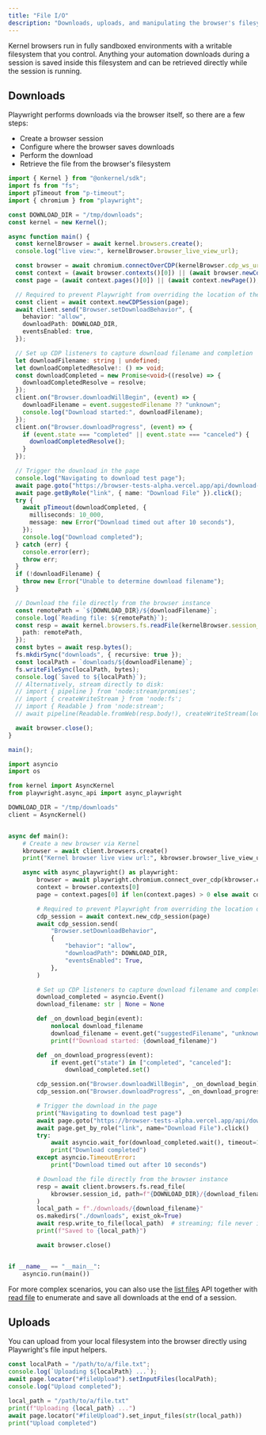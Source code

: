 ```yaml
---
title: "File I/O"
description: "Downloads, uploads, and manipulating the browser's filesystem"
---
```


Kernel browsers run in fully sandboxed environments with a writable filesystem that you control. Anything your automation downloads during a session is saved inside this filesystem and can be retrieved directly while the session is running.

## Downloads

Playwright performs downloads via the browser itself, so there are a few steps:

- Create a browser session
- Configure where the browser saves downloads
- Perform the download
- Retrieve the file from the browser's filesystem

<CodeGroup>

```typescript Typescript/Javascript
import { Kernel } from "@onkernel/sdk";
import fs from "fs";
import pTimeout from "p-timeout";
import { chromium } from "playwright";

const DOWNLOAD_DIR = "/tmp/downloads";
const kernel = new Kernel();

async function main() {
  const kernelBrowser = await kernel.browsers.create();
  console.log("live view:", kernelBrowser.browser_live_view_url);

  const browser = await chromium.connectOverCDP(kernelBrowser.cdp_ws_url);
  const context = (await browser.contexts()[0]) || (await browser.newContext());
  const page = (await context.pages()[0]) || (await context.newPage());

  // Required to prevent Playwright from overriding the location of the downloaded file
  const client = await context.newCDPSession(page);
  await client.send("Browser.setDownloadBehavior", {
    behavior: "allow",
    downloadPath: DOWNLOAD_DIR,
    eventsEnabled: true,
  });

  // Set up CDP listeners to capture download filename and completion
  let downloadFilename: string | undefined;
  let downloadCompletedResolve!: () => void;
  const downloadCompleted = new Promise<void>((resolve) => {
    downloadCompletedResolve = resolve;
  });
  client.on("Browser.downloadWillBegin", (event) => {
    downloadFilename = event.suggestedFilename ?? "unknown";
    console.log("Download started:", downloadFilename);
  });
  client.on("Browser.downloadProgress", (event) => {
    if (event.state === "completed" || event.state === "canceled") {
      downloadCompletedResolve();
    }
  });

  // Trigger the download in the page
  console.log("Navigating to download test page");
  await page.goto("https://browser-tests-alpha.vercel.app/api/download-test");
  await page.getByRole("link", { name: "Download File" }).click();
  try {
    await pTimeout(downloadCompleted, {
      milliseconds: 10_000,
      message: new Error("Download timed out after 10 seconds"),
    });
    console.log("Download completed");
  } catch (err) {
    console.error(err);
    throw err;
  }
  if (!downloadFilename) {
    throw new Error("Unable to determine download filename");
  }

  // Download the file directly from the browser instance
  const remotePath = `${DOWNLOAD_DIR}/${downloadFilename}`;
  console.log(`Reading file: ${remotePath}`);
  const resp = await kernel.browsers.fs.readFile(kernelBrowser.session_id, {
    path: remotePath,
  });
  const bytes = await resp.bytes();
  fs.mkdirSync("downloads", { recursive: true });
  const localPath = `downloads/${downloadFilename}`;
  fs.writeFileSync(localPath, bytes);
  console.log(`Saved to ${localPath}`);
  // Alternatively, stream directly to disk:
  // import { pipeline } from 'node:stream/promises';
  // import { createWriteStream } from 'node:fs';
  // import { Readable } from 'node:stream';
  // await pipeline(Readable.fromWeb(resp.body!), createWriteStream(localPath));

  await browser.close();
}

main();
```

```python Python
import asyncio
import os

from kernel import AsyncKernel
from playwright.async_api import async_playwright

DOWNLOAD_DIR = "/tmp/downloads"
client = AsyncKernel()


async def main():
    # Create a new browser via Kernel
    kbrowser = await client.browsers.create()
    print("Kernel browser live view url:", kbrowser.browser_live_view_url)

    async with async_playwright() as playwright:
        browser = await playwright.chromium.connect_over_cdp(kbrowser.cdp_ws_url)
        context = browser.contexts[0]
        page = context.pages[0] if len(context.pages) > 0 else await context.new_page()

        # Required to prevent Playwright from overriding the location of the downloaded file
        cdp_session = await context.new_cdp_session(page)
        await cdp_session.send(
            "Browser.setDownloadBehavior",
            {
                "behavior": "allow",
                "downloadPath": DOWNLOAD_DIR,
                "eventsEnabled": True,
            },
        )

        # Set up CDP listeners to capture download filename and completion
        download_completed = asyncio.Event()
        download_filename: str | None = None

        def _on_download_begin(event):
            nonlocal download_filename
            download_filename = event.get("suggestedFilename", "unknown")
            print(f"Download started: {download_filename}")

        def _on_download_progress(event):
            if event.get("state") in ["completed", "canceled"]:
                download_completed.set()

        cdp_session.on("Browser.downloadWillBegin", _on_download_begin)
        cdp_session.on("Browser.downloadProgress", _on_download_progress)

        # Trigger the download in the page
        print("Navigating to download test page")
        await page.goto("https://browser-tests-alpha.vercel.app/api/download-test")
        await page.get_by_role("link", name="Download File").click()
        try:
            await asyncio.wait_for(download_completed.wait(), timeout=10)
            print("Download completed")
        except asyncio.TimeoutError:
            print("Download timed out after 10 seconds")

        # Download the file directly from the browser instance
        resp = await client.browsers.fs.read_file(
            kbrowser.session_id, path=f"{DOWNLOAD_DIR}/{download_filename}"
        )
        local_path = f"./downloads/{download_filename}"
        os.makedirs("./downloads", exist_ok=True)
        await resp.write_to_file(local_path)  # streaming; file never in memory
        print(f"Saved to {local_path}")

        await browser.close()


if __name__ == "__main__":
    asyncio.run(main())
```

</CodeGroup>

For more complex scenarios, you can also use the [list files](/browsers/list-files-in-a-directory) API together with [read file](/api-reference/browsers/read-file-contents) to enumerate and save all downloads at the end of a session.

## Uploads

You can upload from your local filesystem into the browser directly using Playwright's file input helpers.

<CodeGroup>

```typescript Typescript/Javascript
const localPath = "/path/to/a/file.txt";
console.log(`Uploading ${localPath} ...`);
await page.locator("#fileUpload").setInputFiles(localPath);
console.log("Upload completed");
```

```python Python
local_path = "/path/to/a/file.txt"
print(f"Uploading {local_path} ...")
await page.locator("#fileUpload").set_input_files(str(local_path))
print("Upload completed")
```

</CodeGroup>
